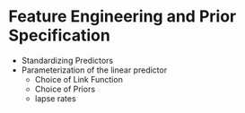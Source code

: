 # Feature Engineering and Prior Specification {#feature-engineering}

- Standardizing Predictors
- Parameterization of the linear predictor
  - Choice of Link Function
  - Choice of Priors
  - lapse rates
